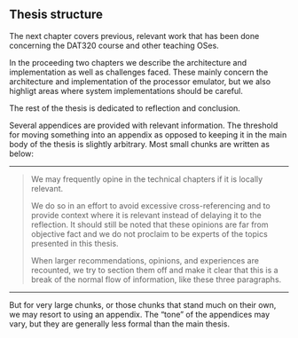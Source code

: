 ## Thesis structure

The next chapter covers previous, relevant work that has been done concerning the DAT320 course and other teaching OSes.

In the proceeding two chapters we describe the architecture and implementation as well as challenges faced.
These mainly concern the architecture and implementation of the processor emulator, but we also highligt areas where system implementations should be careful.

The rest of the thesis is dedicated to reflection and conclusion.

Several appendices are provided with relevant information.
The threshold for moving something into an appendix as opposed to keeping it in the main body of the thesis is slightly arbitrary.
Most small chunks are written as below:

---

> We may frequently opine in the technical chapters if it is locally relevant.
>
> We do so in an effort to avoid excessive cross-referencing and to provide context where it is relevant instead of delaying it to the reflection.
> It should still be noted that these opinions are far from objective fact and we do not proclaim to be experts of the topics presented in this thesis.
>
> When larger recommendations, opinions, and experiences are recounted, we try to section them off and make it clear that this is a break of the normal flow of information, like these three paragraphs.

---

But for very large chunks, or those chunks that stand much on their own, we may resort to using an appendix.
The "tone" of the appendices may vary, but they are generally less formal than the main thesis.
